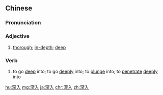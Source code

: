 ==Chinese==
{{zh-forms}}

===Pronunciation===
{{zh-pron
|m=shēnrù
|c=sam1 jap6
|h=pfs=chhṳ̂m-ngi̍p
|mn=qz,tp,xm:chhim-li̍p/kh,zz:chhim-ji̍p
|cat=a,v
}}

===Adjective===
{{zh-adj}}

# [[thorough]]; [[in-depth]]; [[deep]]

===Verb===
{{zh-verb}}

# to go [[deep]] into; to go [[deeply]] into; to [[plunge]] into; to [[penetrate]] [[deeply]] into

[[hu:深入]]
[[mg:深入]]
[[ja:深入]]
[[chr:深入]]
[[zh:深入]]